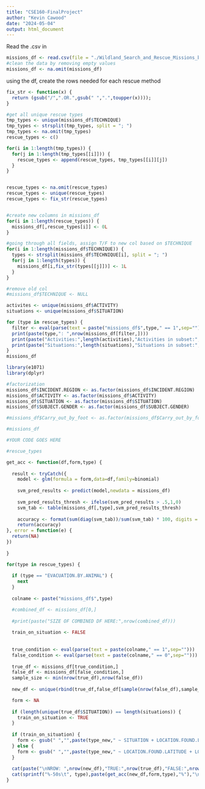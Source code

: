 ```yaml
---
title: "CSE160-FinalProject"
author: "Kevin Cawood"
date: "2024-05-04"
output: html_document
---
```


Read the .csv in

```r
missions_df <- read.csv(file = "./Wildland_Search_and_Rescue_Missions_by_NYS_Forest_Rangers__Beginning_2012.csv", header=TRUE)
#clean the data by removing empty values
missions_df <- na.omit(missions_df)

```

using the df, create the rows needed for each rescue method

```r

fix_str <- function(x) {
  return (gsub("/",".OR.",gsub(" ",".",toupper(x))));
}

#get all unique rescue types
tmp_types <- unique(missions_df$TECHNIQUE)
tmp_types <- strsplit(tmp_types, split = "; ")
tmp_types <- na.omit(tmp_types)
rescue_types <- c()

for(i in 1:length(tmp_types)) {
  for(j in 1:length(tmp_types[[i]])) {
    rescue_types <- append(rescue_types, tmp_types[[i]][j])
  }
}


rescue_types <- na.omit(rescue_types)
rescue_types <- unique(rescue_types)
rescue_types <- fix_str(rescue_types)


#create new columns in missions_df
for(i in 1:length(rescue_types)) {
  missions_df[,rescue_types[i]] <- 0L
}

#going through all fields, assign T/F to new col based on $TECHNIQUE
for(i in 1:length(missions_df$TECHNIQUE)) {
  types <- strsplit(missions_df$TECHNIQUE[i], split = "; ")
  for(j in 1:length(types)) {
    missions_df[i,fix_str(types[[j]])] <- 1L
  }
}

#remove old col
#missions_df$TECHNIQUE <- NULL

activites <- unique(missions_df$ACTIVITY)
situations <- unique(missions_df$SITUATION)

for (type in rescue_types) {
  filter <- eval(parse(text = paste("missions_df$",type," == 1",sep="")))
  print(paste(type,": ",nrow(missions_df[filter,])))
  print(paste("Activities:",length(activities),"Activities in subset:",length(unique(missions_df[filter,]$ACTIVITY))))
  print(paste("Situations:",length(situations),"Situations in subset:",length(unique(missions_df[filter,]$SITUATION))))
}
missions_df
```

```r
library(e1071)
library(dplyr)

#factorization
missions_df$INCIDENT.REGION <- as.factor(missions_df$INCIDENT.REGION)
missions_df$ACTIVITY <- as.factor(missions_df$ACTIVITY)
missions_df$SITUATION <- as.factor(missions_df$SITUATION)
missions_df$SUBJECT.GENDER <- as.factor(missions_df$SUBJECT.GENDER)

#missions_df$Carry_out_by_foot <- as.factor(missions_df$Carry_out_by_foot)

#missions_df

#YOUR CODE GOES HERE

#rescue_types

get_acc <- function(df,form,type) {
  
  result <- tryCatch({
    model <- glm(formula = form,data=df,family=binomial)
    
    svm_pred_results <- predict(model,newdata = missions_df)
    
    svm_pred_results_thresh <- ifelse(svm_pred_results > .5,1,0)                                      
    svm_tab <- table(missions_df[,type],svm_pred_results_thresh)
    
    accuracy <- format(sum(diag(svm_tab))/sum(svm_tab) * 100, digits = 3)
    return(accuracy)
}, error = function(e) {
  return(NA)
})
  
}

for(type in rescue_types) {
  
  if (type == "EVACUATION.BY.ANIMAL") {
    next
  }
  
  colname <- paste("missions_df$",type)

  #combined_df <- missions_df[0,]
  
  #print(paste("SIZE OF COMBINED DF HERE:",nrow(combined_df)))
  
  train_on_situation <- FALSE
  
    
  true_condition <- eval(parse(text = paste(colname," == 1",sep="")))
  false_condition <- eval(parse(text = paste(colname," == 0",sep="")))
  
  true_df <- missions_df[true_condition,]
  false_df <- missions_df[false_condition,]
  sample_size <- min(nrow(true_df),nrow(false_df))
    
  new_df <- unique(rbind(true_df,false_df[sample(nrow(false_df),sample_size,replace=FALSE),]))

  form <- NA
  
  if (length(unique(true_df$SITUATION)) == length(situations)) {
    train_on_situation <- TRUE
  }
  
  if (train_on_situation) {
    form <- gsub(" ","",paste(type_new," ~ SITUATION + LOCATION.FOUND.LATITUDE + LOCATION.FOUND.LONGITUDE + LOCATION.FOUND.ELEVATION"));
  } else {
    form <- gsub(" ","",paste(type_new," ~ LOCATION.FOUND.LATITUDE + LOCATION.FOUND.LONGITUDE + LOCATION.FOUND.ELEVATION"));
  }
  
  cat(paste("\nNROW: ",nrow(new_df),"TRUE:",nrow(true_df),"FALSE:",nrow(false_df),"\n"))
  cat(sprintf("%-50s\t", type),paste(get_acc(new_df,form,type),"%"),"\n")
}

```

```r

```

```r

```

```r
```

